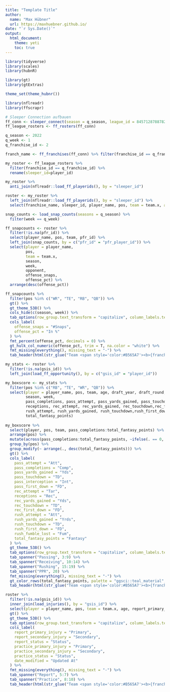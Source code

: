 ```yaml
---
title: "Template Title"
author: 
  name: "Max Hübner"
  url: https://maxhuebner.github.io/
date: "`r Sys.Date()`"
output:
  html_document:
    theme: yeti
    toc: true
---
```


```r
library(tidyverse)
library(scales)
library(hubnR)

library(gt)
library(gtExtras)

theme_set(theme_hubnr())

library(nflreadr)
library(ffscrapr)
```

```r
# Sleeper Connection aufbauen
ff_conn <- sleeper_connect(season = q_season, league_id = 845712878878208000)
ff_league_rosters <- ff_rosters(ff_conn)
```

```r
q_season <- 2022
q_week <- 1
q_franchise_id <- 2

franch_name <- ff_franchises(ff_conn) %>% filter(franchise_id == q_franchise_id) %>% pull(franchise_name)
```

```r
my_roster <- ff_league_rosters %>% 
  filter(franchise_id == q_franchise_id) %>% 
  rename(sleeper_id=player_id)
```

```r
my_roster %>% 
  anti_join(nflreadr::load_ff_playerids(), by = "sleeper_id")

roster <- my_roster %>% 
  left_join(nflreadr::load_ff_playerids(), by = "sleeper_id") %>% 
  select(franchise_name, sleeper_id, player_name, pos, team = team.x, age = age.x, pfr_id,gsis_id, name , draft_year, draft_round, draft_pick, height, weight, college, db_season)

```

```r
snap_counts <- load_snap_counts(seasons = q_season) %>% 
  filter(week == q_week)

ff_snapcounts <- roster %>% 
  filter(!is.na(pfr_id)) %>% 
  select(player_name, pos, team, pfr_id) %>% 
  left_join(snap_counts, by = c("pfr_id" = "pfr_player_id")) %>% 
  select(player = player_name,
         pos,
         team = team.x,
         season,
         week,
         opponent,
         offense_snaps,
         offense_pct) %>% 
  arrange(desc(offense_pct))
```

```r
ff_snapcounts %>% 
  filter(pos %in% c("WR", "TE", "RB", "QB")) %>% 
  gt() %>% 
  gt_theme_538() %>% 
  cols_hide(c(season, week)) %>% 
  tab_options(row_group.text_transform = "capitalize", column_labels.text_transform = "capitalize") %>% 
  cols_label(
    offense_snaps = "#Snaps",
    offense_pct = "In %"
  ) %>% 
  fmt_percent(offense_pct, decimals = 0) %>% 
  gt_hulk_col_numeric(offense_pct, trim = T, na.color = "white") %>% 
  fmt_missing(everything(), missing_text = "-") %>% 
  tab_header(html(str_glue("Team <span style='color:#B565A7'><b>{franch_name}</b></span>: Snap Counts")))
```

```r
my_stats <- roster %>% 
  filter(!is.na(gsis_id)) %>% 
  left_join(load_ff_opportunity(), by = c("gsis_id" = "player_id"))

my_boxscore <- my_stats %>% 
  filter(pos %in% c("RB", "TE", "WR", "QB")) %>% 
  select(player = player_name, pos, team, age, draft_year, draft_round, draft_pick, height, weight, college,
         season, week,
         pass_completions, pass_attempt, pass_yards_gained, pass_touchdown, pass_interception, pass_first_down,
         receptions, rec_attempt, rec_yards_gained, rec_touchdown,rec_first_down,
         rush_attempt, rush_yards_gained, rush_touchdown,rush_first_down, rush_fumble_lost,
         total_fantasy_points)
  
my_boxscore %>% 
  select(player, pos, team, pass_completions:total_fantasy_points) %>% 
  arrange(pos) %>% 
  mutate(across(pass_completions:total_fantasy_points, ~ifelse(. == 0, NA, .))) %>% 
  group_by(pos) %>% 
  group_modify(~ arrange(., desc(total_fantasy_points))) %>% 
  gt() %>% 
  cols_label(
    pass_attempt = "Att",
    pass_completions = "Comp",
    pass_yards_gained = "Yds",
    pass_touchdown = "TD",
    pass_interception = "Int",
    pass_first_down = "FD",
    rec_attempt = "Tar",
    receptions = "Rec",
    rec_yards_gained = "Yds",
    rec_touchdown = "TD",
    rec_first_down = "FD",
    rush_attempt = "Att",
    rush_yards_gained = "Yrds",
    rush_touchdown = "TD",
    rush_first_down = "FD",
    rush_fumble_lost = "Fum",
    total_fantasy_points = "Fantasy"
  ) %>% 
  gt_theme_538() %>% 
  tab_options(row_group.text_transform = "capitalize", column_labels.text_transform = "capitalize") %>% 
  tab_spanner("Passing", 3:9) %>% 
  tab_spanner("Receiving", 10:14) %>% 
  tab_spanner("Rushing", 15:19) %>% 
  tab_spanner("PPR", 20) %>% 
  fmt_missing(everything(), missing_text = "-") %>% 
  gt_color_rows(total_fantasy_points, palette = "ggsci::teal_material", na.color = "white") %>% 
  tab_header(html(str_glue("Team <span style='color:#B565A7'><b>{franch_name}</b></span>: Box Score")))
```

```r
roster %>% 
  filter(!is.na(gsis_id)) %>% 
  inner_join(load_injuries(), by = "gsis_id") %>% 
  select(player = player_name, pos, team = team.x, age, report_primary_injury, report_secondary_injury, report_status, practice_primary_injury, practice_secondary_injury, practice_status, date_modified) %>% 
  gt() %>% 
  gt_theme_538() %>% 
  tab_options(row_group.text_transform = "capitalize", column_labels.text_transform = "capitalize") %>% 
  cols_label(
    report_primary_injury = "Primary",
    report_secondary_injury = "Secondary",
    report_status = "Status",
    practice_primary_injury = "Primary",
    practice_secondary_injury = "Secondary",
    practice_status = "Status",
    date_modified = "Updated At"
  ) %>%
  fmt_missing(everything(), missing_text = "-") %>% 
  tab_spanner("Report", 5:7) %>% 
  tab_spanner("Practice", 8:10) %>% 
  tab_header(html(str_glue("Team <span style='color:#B565A7'><b>{franch_name}</b></span>: Injury Update")))
  
```

